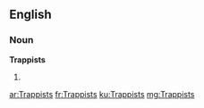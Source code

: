 ==English==

===Noun===
'''Trappists'''

# {{plural of|[[Trappist]]}}

[[ar:Trappists]]
[[fr:Trappists]]
[[ku:Trappists]]
[[mg:Trappists]]